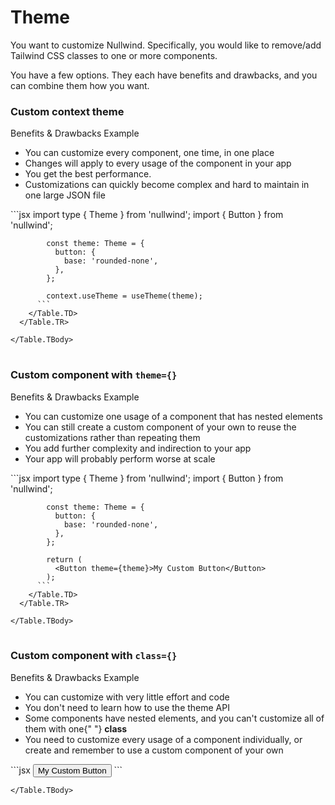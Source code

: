 
<Meta title="Theme" description="Learn how to customize the components' theme" />

# Theme

You want to customize Nullwind. Specifically, you would like to remove/add Tailwind CSS classes to one or more components.

You have a few options. They each have benefits and drawbacks, and you can combine them how you want.

### Custom context theme

<div class="space-y-6">
  <Table>
    <Table.THead class="border-none">
      <Table.TR>
        <Table.TH>Benefits & Drawbacks</Table.TH>
        <Table.TH>Example</Table.TH>
      </Table.TR>
    </Table.THead>
    <Table.TBody>
      <Table.TR>
        <Table.TD>
          <ul>
            <li class="text-green-700">You can customize every component, one time, in one place</li>
            <li class="text-green-700">Changes will apply to every usage of the component in your app</li>
            <li class="text-green-700">You get the best performance.</li>
            <li class="text-red-700">
              Customizations can quickly become complex and hard to maintain in one large JSON file
            </li>
          </ul>
        </Table.TD>
        <Table.TD>
          ```jsx
            import type { Theme } from 'nullwind';
            import { Button } from 'nullwind';

            const theme: Theme = {
              button: {
                base: 'rounded-none',
              },
            };

            context.useTheme = useTheme(theme);
          ```
        </Table.TD>
      </Table.TR>

    </Table.TBody>

  </Table>

### Custom component with `theme={}`

  <Table>
    <Table.THead class="border-none">
      <Table.TR>
        <Table.TH>Benefits & Drawbacks</Table.TH>
        <Table.TH>Example</Table.TH>
      </Table.TR>
    </Table.THead>
    <Table.TBody>
      <Table.TR>
        <Table.TD>
          <ul>
            <li class="text-green-700">
              You can customize one usage of a component that has nested elements
            </li>
            <li class="text-green-700">
              You can still create a custom component of your own to reuse the customizations rather than
              repeating them
            </li>
            <li class="text-red-700">You add further complexity and indirection to your app</li>
            <li class="text-red-700">Your app will probably perform worse at scale</li>
          </ul>
        </Table.TD>
        <Table.TD>
          ```jsx
            import type { Theme } from 'nullwind';
            import { Button } from 'nullwind';

            const theme: Theme = {
              button: {
                base: 'rounded-none',
              },
            };

            return (
              <Button theme={theme}>My Custom Button</Button>
            );
          ```
        </Table.TD>
      </Table.TR>

    </Table.TBody>

  </Table>

### Custom component with `class={}`

  <Table>
    <Table.THead class="border-none">
      <Table.TR>
        <Table.TH>Benefits & Drawbacks</Table.TH>
        <Table.TH>Example</Table.TH>
      </Table.TR>
    </Table.THead>
    <Table.TBody>
  <Table.TR>
    <Table.TD>
      <ul>
        <li class="text-green-700">You can customize with very little effort and code</li>
        <li class="text-green-700">You don't need to learn how to use the theme API</li>
        <li class="text-red-700">
          Some components have nested elements, and you can't customize all of them with one{" "}
          <b>class</b>
        </li>
        <li class="text-red-700">
          You need to customize every usage of a component individually, or create and remember to use
          a custom component of your own
        </li>
      </ul>
    </Table.TD>
    <Table.TD>
      ```jsx
      <Button class="mt-4">My Custom Button</Button>
      ```
    </Table.TD>
  </Table.TR>

    </Table.TBody>

  </Table>
</div>

